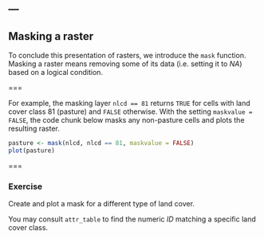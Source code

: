 ---
---

## Masking a raster

To conclude this presentation of rasters, we introduce the `mask` function. Masking a raster means removing some of its data (i.e. setting it to *NA*) based on a logical condition. 

===

For example, the masking layer `nlcd == 81` returns `TRUE` for cells with land cover class 81 (pasture) and `FALSE` otherwise.  With the setting `maskvalue = FALSE`, the code chunk below masks any non-pasture cells and plots the resulting raster.
```r
pasture <- mask(nlcd, nlcd == 81, maskvalue = FALSE)
plot(pasture)
```

===

### Exercise 

Create and plot a mask for a different type of land cover. 

You may consult `attr_table` to find the numeric *ID* matching a specific land cover class.
